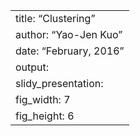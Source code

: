 ---
title: "Clustering"
author: "Yao-Jen Kuo"
date: "February, 2016"
output:
  slidy_presentation:
    fig_width: 7
    fig_height: 6
---